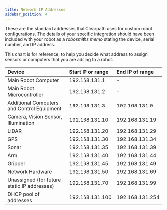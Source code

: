 ```yaml
---
title: Network IP Addresses
sidebar_position: 4
---
```


These are the standard addresses that Clearpath uses for custom robot configurations.
The details of your specific integration should have been included with your robot as a _robosmiths memo_ stating the device, serial number, and IP address.

This chart is for reference, to help you decide what address to assign sensors or computers that you are adding to a robot.

| Device                                      | Start IP or range | End IP of range |
| :------------------------------------------ | :---------------- | :-------------- |
| Main Robot Computer                         | 192.168.131.1     | -               |
| Main Robot Microcontroller                  | 192.168.131.2     | -               |
| Additional Computers and Control Equipment  | 192.168.131.3     | 192.168.131.9   |
| Camera, Vision Sensor, Illumination         | 192.168.131.10    | 192.168.131.19  |
| LiDAR                                       | 192.168.131.20    | 192.168.131.29  |
| GPS                                         | 192.168.131.30    | 192.168.131.34  |
| Sonar                                       | 192.168.131.35    | 192.168.131.39  |
| Arm                                         | 192.168.131.40    | 192.168.131.44  |
| Gripper                                     | 192.168.131.45    | 192.168.131.49  |
| Network Hardware                            | 192.168.131.50    | 192.168.131.69  |
| Unassigned (for future static IP addresses) | 192.168.131.70    | 192.168.131.99  |
| DHCP pool of addresses                      | 192.168.131.100   | 192.168.131.254 |
